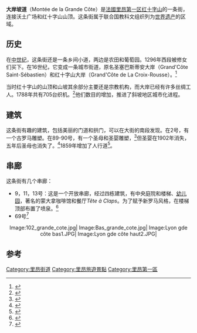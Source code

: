 {{Infobox street
| name                    = 大岸坡道
| native_name             = Montée de la Grande Côte
| image                   = Grande Cote Lyon.jpg
| location                = [[法国|法国]][[里昂|里昂]][[里昂第一区|里昂第一区]]
| coordinates             = {{coord|45.7716|4.8316|dim:500_region:FR|display=inline,title}}
| commissioning_date      = 
| construction_start_date = 16世纪
| completion_date         = 20世纪
}}
'''大岸坡道'''（Montée de la Grande Côte）是[[法國|法國]][[里昂第一区|里昂第一区]][[红十字山|红十字山]]的一条街，连接沃土广场和红十字山山顶。这条街属于联合国教科文组织列为[[世界遗产|世界遗产]]的区域。

==历史==
在[[中世纪|中世纪]]，这条街还是一条乡间小道，两边是农田和葡萄园。1296年西段被修女们买下。在16世纪，它变成一条城市街道，原名圣塞巴斯蒂安大岸（Grand'Côte Saint-Sébastien）和红十字山大岸（Grand'Côte de La Croix-Rousse）。<ref name="Topographie">{{cite web |title=Les noms de rues ou de places liés à la topographie du lieu |url=http://www.lyon.fr/static/vdl/contenu/arrondissements/1ardt/patrimoine/ruestopographie.pdf?&view_zoom=1 |publisher=Lyon |language=fr |page=2 |format=pdf |deadurl=yes |archiveurl=https://web.archive.org/web/20110718090605/http://www.lyon.fr/static/vdl/contenu/arrondissements/1ardt/patrimoine/ruestopographie.pdf?&view_zoom=1 |archivedate=2011-07-18 |access-date=2016-03-10 }}</ref>

当时红十字山的山顶和山坡其余部分主要还是宗教机构，而大岸已经有许多丝绸工人。1788年共有705台织机。<ref>{{cite web |title=Lyon au XIX° siècle — Histoire(s) de Lyon au 19ème siècle |url=http://lyon19.canalblog.com/archives/parcours_de_visite/index.html |publisher=Lyon 19 |language=fr |date=2007年1月27日 |accessdate=2009年12月11日 |archive-date=2008年10月12日 |archive-url=https://web.archive.org/web/20081012070518/http://lyon19.canalblog.com/archives/parcours_de_visite/index.html |dead-url=no }}</ref>他们数目的增加，推进了斜坡地区城市化进程。

==建筑==
这条街有趣的建筑，包括美丽的门道和拱门，可以在大街的南段发现。在2号，有一个古罗马雕塑。在89-90号，有一个圣母和圣婴雕塑，<ref>{{cite web |title=Listing des Saints et Madones du 1er |url=http://www.lyon.fr/static/vdl/contenu/arrondissements/1ardt/patrimoine/LISTING%20DES%20SAINTS%20ET%20MADONES%20DU%20Ier.pdf?&view_zoom=1 |publisher=Lyon |format=pdf |language=fr |accessdate=2010年1月27日 |deadurl=yes |archiveurl=https://web.archive.org/web/20110718085849/http://www.lyon.fr/static/vdl/contenu/arrondissements/1ardt/patrimoine/LISTING%20DES%20SAINTS%20ET%20MADONES%20DU%20Ier.pdf?&view_zoom=1 |archivedate=2011年7月18日 }}</ref>但圣婴在1902年消失，五年后圣母也消失了。<ref>{{cite book |title=L'histoire des rues de Lyon |first=Gilbert |last=Bouchard |year=2000 |publisher=Glénat |place=Grenoble |language=fr|isbn=2-7234-3442-7 |page=64}}</ref>1859年增加了人行道<ref>{{cite book |title=Dictionnaire des lyonnaiseries — Les hommes. Le sol. Les rues. Histoires et légendes |last=Meynard |first=Louis |volume=2 |year=1932 |place=Lyon |edition=1982 |publisher=Jean Honoré |language=fr|pages=291–92}}</ref>。

==串廊==
这条街有几个串廊：
*9，11，13号：这是一个开放串廊，经过四栋建筑，有中央庭院和楼梯、[[幼儿园|幼儿园]]，著名的蒙大拿咖啡馆和餐厅''Tête à Claps''。为了赋予新罗马风格，在楼梯顶部布置了喷泉。<ref>{{cite book |title=Traboules de Lyon — Histoire secrète d'une ville |last=Dejean |first=René |publisher=''[[Le_Progrès|Le Progrès]]'' |year=1988 |language=fr|isbn=2-904899-01-4 |page=62}}</ref>
* 69号<ref>{{cite book |title=Traboules de Lyon — Histoire secrète d'une ville |last=Dejean |first=René |publisher=''[[Le_Progrès|Le Progrès]]'' |year=1988 |language=fr|isbn=2-904899-01-4 |page=73}}</ref>

<center>
<gallery>
Image:102_grande_cote.jpg|
Image:Bas_grande_cote.jpg|
Image:Lyon gde côte bas1.JPG|
Image:Lyon gde côte haut2.JPG|
</gallery>
</center>

==参考==
{{reflist|2}}

[[Category:里昂街道|Category:里昂街道]]
[[Category:里昂旅遊景點|Category:里昂旅遊景點]]
[[Category:里昂第一區|Category:里昂第一區]]